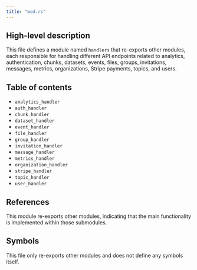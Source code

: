 ```yaml
---
title: "mod.rs"
---
```


## High-level description
This file defines a module named `handlers` that re-exports other modules, each responsible for handling different API endpoints related to analytics, authentication, chunks, datasets, events, files, groups, invitations, messages, metrics, organizations, Stripe payments, topics, and users.

## Table of contents
- `analytics_handler`
- `auth_handler`
- `chunk_handler`
- `dataset_handler`
- `event_handler`
- `file_handler`
- `group_handler`
- `invitation_handler`
- `message_handler`
- `metrics_handler`
- `organization_handler`
- `stripe_handler`
- `topic_handler`
- `user_handler`

## References
This module re-exports other modules, indicating that the main functionality is implemented within those submodules.

## Symbols
This file only re-exports other modules and does not define any symbols itself.
